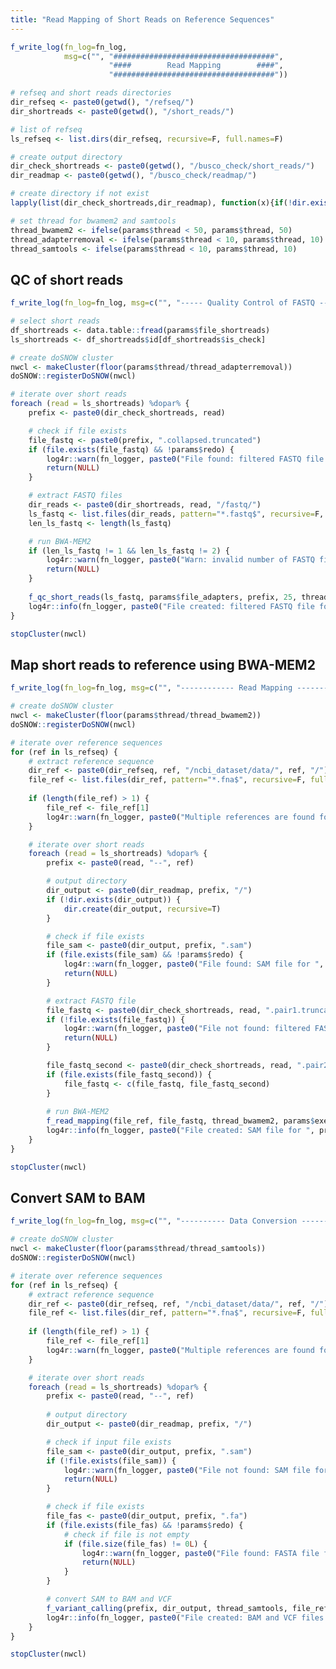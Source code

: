 ```yaml
---
title: "Read Mapping of Short Reads on Reference Sequences"
---
```


```r
f_write_log(fn_log=fn_log,
            msg=c("", "####################################",
                      "####        Read Mapping        ####",
                      "####################################"))

# refseq and short reads directories
dir_refseq <- paste0(getwd(), "/refseq/")
dir_shortreads <- paste0(getwd(), "/short_reads/")

# list of refseq
ls_refseq <- list.dirs(dir_refseq, recursive=F, full.names=F)

# create output directory
dir_check_shortreads <- paste0(getwd(), "/busco_check/short_reads/")
dir_readmap <- paste0(getwd(), "/busco_check/readmap/")

# create directory if not exist
lapply(list(dir_check_shortreads,dir_readmap), function(x){if(!dir.exists(x)) dir.create(x, recursive=T)})

# set thread for bwamem2 and samtools
thread_bwamem2 <- ifelse(params$thread < 50, params$thread, 50)
thread_adapterremoval <- ifelse(params$thread < 10, params$thread, 10)
thread_samtools <- ifelse(params$thread < 10, params$thread, 10)
```

## QC of short reads
```r
f_write_log(fn_log=fn_log, msg=c("", "----- Quality Control of FASTQ -----"))

# select short reads
df_shortreads <- data.table::fread(params$file_shortreads)
ls_shortreads <- df_shortreads$id[df_shortreads$is_check]

# create doSNOW cluster
nwcl <- makeCluster(floor(params$thread/thread_adapterremoval))
doSNOW::registerDoSNOW(nwcl)

# iterate over short reads
foreach (read = ls_shortreads) %dopar% {
    prefix <- paste0(dir_check_shortreads, read)

    # check if file exists
    file_fastq <- paste0(prefix, ".collapsed.truncated")
    if (file.exists(file_fastq) && !params$redo) {
        log4r::warn(fn_logger, paste0("File found: filtered FASTQ file for ", prefix, ". Skipped."))
        return(NULL)
    }

    # extract FASTQ files
    dir_reads <- paste0(dir_shortreads, read, "/fastq/")
    ls_fastq <- list.files(dir_reads, pattern="*.fastq$", recursive=F, full.names=T)
    len_ls_fastq <- length(ls_fastq)

    # run BWA-MEM2
    if (len_ls_fastq != 1 && len_ls_fastq != 2) {
        log4r::warn(fn_logger, paste0("Warn: invalid number of FASTQ file for ", prefix, " (", len_ls_fastq, "). Skipped."))
        return(NULL)
    }
    
    f_qc_short_reads(ls_fastq, params$file_adapters, prefix, 25, thread_adapterremoval, params$exe_adapterremoval)
    log4r::info(fn_logger, paste0("File created: filtered FASTQ file for ", prefix, "."))
}

stopCluster(nwcl)
```

## Map short reads to reference using BWA-MEM2
```r
f_write_log(fn_log=fn_log, msg=c("", "------------ Read Mapping ----------"))

# create doSNOW cluster
nwcl <- makeCluster(floor(params$thread/thread_bwamem2))
doSNOW::registerDoSNOW(nwcl)

# iterate over reference sequences
for (ref in ls_refseq) {
    # extract reference sequence
    dir_ref <- paste0(dir_refseq, ref, "/ncbi_dataset/data/", ref, "/")
    file_ref <- list.files(dir_ref, pattern="*.fna$", recursive=F, full.names=T)
    
    if (length(file_ref) > 1) {
        file_ref <- file_ref[1]
        log4r::warn(fn_logger, paste0("Multiple references are found for ", ref, ". ", file_ref, " is selected."))
    }

    # iterate over short reads
    foreach (read = ls_shortreads) %dopar% {
        prefix <- paste0(read, "--", ref)

        # output directory
        dir_output <- paste0(dir_readmap, prefix, "/")
        if (!dir.exists(dir_output)) {
            dir.create(dir_output, recursive=T)
        }

        # check if file exists
        file_sam <- paste0(dir_output, prefix, ".sam")
        if (file.exists(file_sam) && !params$redo) {
            log4r::warn(fn_logger, paste0("File found: SAM file for ", prefix, ". Skipped."))
            return(NULL)
        }

        # extract FASTQ file
        file_fastq <- paste0(dir_check_shortreads, read, ".pair1.truncated")
        if (!file.exists(file_fastq)) {
            log4r::warn(fn_logger, paste0("File not found: filtered FASTQ file for ", read, ". Skipped."))
            return(NULL)
        }

        file_fastq_second <- paste0(dir_check_shortreads, read, ".pair2.truncated")
        if (file.exists(file_fastq_second)) {
            file_fastq <- c(file_fastq, file_fastq_second)
        }
        
        # run BWA-MEM2
        f_read_mapping(file_ref, file_fastq, thread_bwamem2, params$exe_bwamem2, file_sam)
        log4r::info(fn_logger, paste0("File created: SAM file for ", prefix, "."))
    }
}

stopCluster(nwcl)
```

## Convert SAM to BAM
```r
f_write_log(fn_log=fn_log, msg=c("", "---------- Data Conversion ---------"))

# create doSNOW cluster
nwcl <- makeCluster(floor(params$thread/thread_samtools))
doSNOW::registerDoSNOW(nwcl)

# iterate over reference sequences
for (ref in ls_refseq) {
    # extract reference sequence
    dir_ref <- paste0(dir_refseq, ref, "/ncbi_dataset/data/", ref, "/")
    file_ref <- list.files(dir_ref, pattern="*.fna$", recursive=F, full.names=T)
    
    if (length(file_ref) > 1) {
        file_ref <- file_ref[1]
        log4r::warn(fn_logger, paste0("Multiple references are found for ", ref, ". ", file_ref, " is selected."))
    }

    # iterate over short reads
    foreach (read = ls_shortreads) %dopar% {
        prefix <- paste0(read, "--", ref)
        
        # output directory
        dir_output <- paste0(dir_readmap, prefix, "/")

        # check if input file exists
        file_sam <- paste0(dir_output, prefix, ".sam")
        if (!file.exists(file_sam)) {
            log4r::warn(fn_logger, paste0("File not found: SAM file for ", prefix, ". Skipped."))
            return(NULL)
        }

        # check if file exists
        file_fas <- paste0(dir_output, prefix, ".fa")
        if (file.exists(file_fas) && !params$redo) {
            # check if file is not empty
            if (file.size(file_fas) != 0L) {
                log4r::warn(fn_logger, paste0("File found: FASTA file for ", prefix, ". Skipped."))
                return(NULL)
            }
        }

        # convert SAM to BAM and VCF
        f_variant_calling(prefix, dir_output, thread_samtools, file_ref, params$exe_samtools, params$exe_bcftools)
        log4r::info(fn_logger, paste0("File created: BAM and VCF files for ", prefix, "."))
    }
}

stopCluster(nwcl)
```